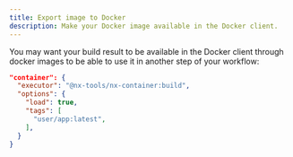 ```yaml
---
title: Export image to Docker
description: Make your Docker image available in the Docker client.
---
```


You may want your build result to be available in the Docker client through docker images to be able to use it in another step of your workflow:

```json title="apps/your-app/project.json"
"container": {
  "executor": "@nx-tools/nx-container:build",
  "options": {
    "load": true,
    "tags": [
      "user/app:latest",
    ],
  }
}
```
